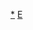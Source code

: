 {{Navbox
|name = 東亞主題
|state = {{{state<includeonly>|autocollapse</includeonly>}}}
|title = [[东亚]]
|bodyclass = hlist
|image = [[File:East Asia (orthographic projection).svg|80px|link=East Asia|alt=]]

|group1 = [[:Category:东亚国家|國家和地區]]
|list1 =
* [[中华人民共和国‎]]
** [[中国大陆|大陸]]
** [[香港]]
** [[澳門]]
* [[中華民國‎]]
** [[臺灣]]
** [[金門縣|金門]]
** [[馬祖列島|馬祖]]
* [[蒙古国]]
* [[朝鮮 (地區)|朝-{}-鮮]]
** [[朝鲜民主主义人民共和国‎]]
** [[大韩民国]]
* [[日本]]
** [[琉球]]

|group2 = 文化
|list2 =
* [[虚岁]]
* [[東亞電影|電影]]
* [[漢字文化圈|文化圈]]
* [[東亞語言|語言]]
* [[東亞音樂產業|音樂產業]]
* [[東亞宗教|宗教]]
* [[漢字詞]]
* [[東亞姓氏列表|姓氏]]
* [[中日韓統一表意文字]]

|group3 = 環境
|list3 =
* [[东亚植物区系|植物]]
* [[季風亞洲|季風]]
* [[梅雨]]

|group4 = 政治和經濟
|list4 =
* [[中日韩领导人会议]]
* [[東亞全面經濟夥伴關係]]
* [[东亚峰会]]
* [[東亞共同體]]
* [[東亞經濟|經濟]]
* [[東亞人權|人權]]
* [[東亞港口列表|港口]]

|group5 = [[东亚史|歷史]]
|list5 =
* [[:Category:東亞考古學文化|考古學文化]]
* [[:Category:东亚历史国家|已不存在的国家]]

|group6 = 體育
|list6 =
* [[東亞運動會]]→[[東亞青年運動會]]
* [[東亞足球協會]]（[[東亞足球錦標賽]]）
* [[東亞柔道錦標賽]]
|group7 = [[東亞人種|族群]]
|list7 =
* [[汉族]]
* [[满族]]
* [[阿伊努族]]
* [[大和民族]]
* [[琉球族]]
* [[朝鲜族]]
* [[臺灣原住民族]]
* [[回族]]
* [[蒙古族]]
* [[藏族]]
* [[土家族]]
* [[维吾尔族]]
* [[苗族]]
* [[壮族]]
* [[中國民族列表|中國民族]]
** [[中华人民共和国未识别民族|未識別民族]]
** [[:Category:中國古代民族|古代民族]]
}}<noinclude>

{{collapsible option}}

[[Category:東亞|*]]
[[Category:亞洲地區模板|E]]
</noinclude>